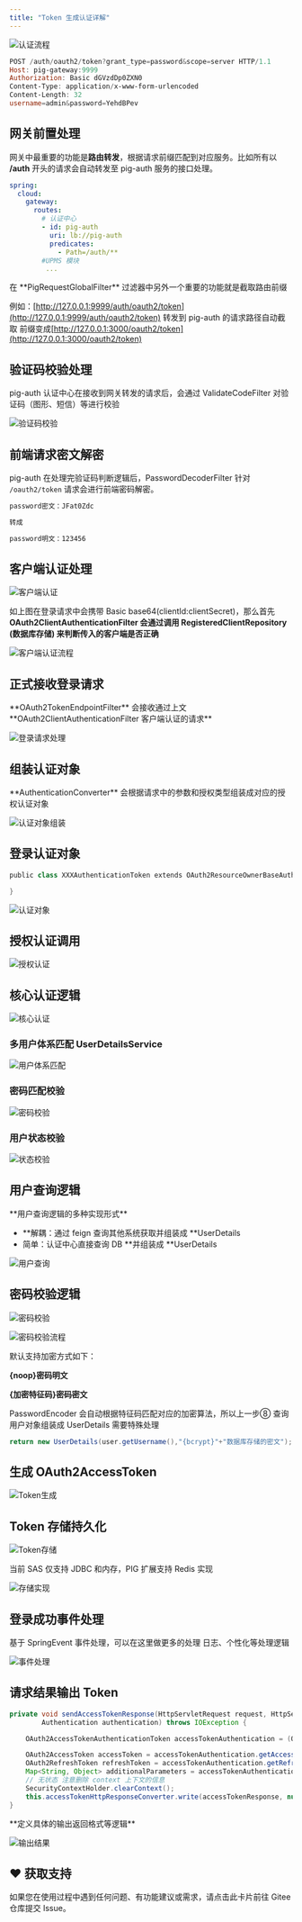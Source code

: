 ```yaml
---
title: "Token 生成认证详解"
---
```


![认证流程](/images/1655009689863-67ed08c2-cf22-449a-9d75-fc6831c17e8c.png)

```powershell
POST /auth/oauth2/token?grant_type=password&scope=server HTTP/1.1
Host: pig-gateway:9999
Authorization: Basic dGVzdDp0ZXN0
Content-Type: application/x-www-form-urlencoded
Content-Length: 32
username=admin&password=YehdBPev
```

## 网关前置处理

网关中最重要的功能是**路由转发**，根据请求前缀匹配到对应服务。比如所有以 **/auth** 开头的请求会自动转发至 pig-auth 服务的接口处理。

```yaml
spring:
  cloud:
    gateway:
      routes:
        # 认证中心
        - id: pig-auth
          uri: lb://pig-auth
          predicates:
            - Path=/auth/**
        #UPMS 模块
         ...
```

<Warning>
在 **PigRequestGlobalFilter** 过滤器中另外一个重要的功能就是截取路由前缀
</Warning>

例如：[http://127.0.0.1:9999/auth/oauth2/token](http://127.0.0.1:9999/auth/oauth2/token) 转发到 pig-auth 的请求路径自动截取 前缀变成[http://127.0.0.1:3000/oauth2/token](http://127.0.0.1:3000/oauth2/token)

## 验证码校验处理

pig-auth 认证中心在接收到网关转发的请求后，会通过 ValidateCodeFilter 对验证码（图形、短信）等进行校验

![验证码校验](https://minio.pigx.top/oss/202407/1721222163.png)

## 前端请求密文解密

pig-auth 在处理完验证码判断逻辑后，PasswordDecoderFilter 针对 `/oauth2/token` 请求会进行前端密码解密。

```bash
password密文：JFat0Zdc

转成

password明文：123456
```

## 客户端认证处理

![客户端认证](/images/1655008151609-259b5111-2af6-4652-9667-de8c3271c67e.png)

如上图在登录请求中会携带 Basic base64(clientId:clientSecret)，那么首先**OAuth2ClientAuthenticationFilter 会通过调用 RegisteredClientRepository (数据库存储) 来判断传入的客户端是否正确**

![客户端认证流程](/images/1655008257496-fc950ccb-525d-42d6-bebf-575202042472.png)

## 正式接收登录请求

<Warning>
**OAuth2TokenEndpointFilter** 会接收通过上文 **OAuth2ClientAuthenticationFilter 客户端认证的请求**
</Warning>

![登录请求处理](/images/1655008604032-0907b2ab-6cd8-4c51-9794-9176a105f0f7.png)

## 组装认证对象

<Warning>
**AuthenticationConverter** 会根据请求中的参数和授权类型组装成对应的授权认证对象
</Warning>

![认证对象组装](/images/1655009149085-435ed4ec-fa3a-405c-afcf-aa8389a70673.png)

## 登录认证对象

```powershell
public class XXXAuthenticationToken extends OAuth2ResourceOwnerBaseAuthenticationToken {

}
```

![认证对象](/images/1655009498004-55ff0b5b-ccd4-4df8-afd0-971844375546.png)

## 授权认证调用

![授权认证](/images/1655010008256-24f23104-de2a-4f0a-a275-f3d043456f6f.png)

## 核心认证逻辑

![核心认证](/images/1655010229277-15676ade-f60d-4344-884d-4038b1e469dc.png)

### 多用户体系匹配 UserDetailsService

![用户体系匹配](/images/1655010271235-ab36132e-9809-4c54-b345-9d3eeb3522e6.png)

### 密码匹配校验

![密码校验](/images/1655010332384-c12b9906-c1c4-4bb4-9884-23681eeed841.png)

### 用户状态校验

![状态校验](https://minio.pigx.vip/oss/1655010392.png)

## 用户查询逻辑

<Warning>
**用户查询逻辑的多种实现形式**

- **解耦：通过 feign 查询其他系统获取并组装成 **UserDetails
- 简单：认证中心直接查询 DB **并组装成 **UserDetails
</Warning>

![用户查询](/images/1655010519353-b93f1831-22f0-4c9e-80cb-75c514c87949.png)

## 密码校验逻辑

![密码校验](/images/1655010719145-1bdf7f3d-e099-48eb-9efa-dcca983b4d1b.png)

![密码校验流程](/images/1655010844595-0631d528-a839-4018-95c2-9d45aa0ad6d1.png)

<Warning>
默认支持加密方式如下：  

**{noop}密码明文**

**{加密特征码}密码密文**

PasswordEncoder 会自动根据特征码匹配对应的加密算法，所以上一步⑧ 查询用户对象组装成 UserDetails 需要特殊处理
</Warning>

```java
return new UserDetails(user.getUsername(),"{bcrypt}"+"数据库存储的密文");
```

## 生成 OAuth2AccessToken

![Token生成](https://cdn.nlark.com/yuque/0/2022/png/283679/1655011218322-a85228ac-a530-4572-9d07-b6585abfb528.png)

## Token 存储持久化

![Token存储](https://cdn.nlark.com/yuque/0/2022/png/283679/1655011284442-089a170b-ed3f-439e-9f9e-215009094fd8.png)

<Warning>
当前 SAS 仅支持 JDBC 和内存，PIG 扩展支持 Redis 实现
</Warning>

![存储实现](https://cdn.nlark.com/yuque/0/2022/png/283679/1655011370387-4e6e89c9-2df8-437f-9e21-36f2b9fa3d9.png)

## 登录成功事件处理

<Warning>
基于 SpringEvent 事件处理，可以在这里做更多的处理 日志、个性化等处理逻辑
</Warning>

![事件处理](/images/1655011452193-a994951e-e12a-43a4-aa18-295038ae04fc.png)

## 请求结果输出 Token

```java
private void sendAccessTokenResponse(HttpServletRequest request, HttpServletResponse response,
        Authentication authentication) throws IOException {

    OAuth2AccessTokenAuthenticationToken accessTokenAuthentication = (OAuth2AccessTokenAuthenticationToken) authentication;

    OAuth2AccessToken accessToken = accessTokenAuthentication.getAccessToken();
    OAuth2RefreshToken refreshToken = accessTokenAuthentication.getRefreshToken();
    Map<String, Object> additionalParameters = accessTokenAuthentication.getAdditionalParameters();
    // 无状态 注意删除 context 上下文的信息
    SecurityContextHolder.clearContext();
    this.accessTokenHttpResponseConverter.write(accessTokenResponse, null, httpResponse);
}
```

<Warning>
**定义具体的输出返回格式等逻辑**
</Warning>

![输出结果](https://cdn.nlark.com/yuque/0/2022/png/283679/1655011584261-60f14aa1-a6b2-41d0-82c3-37e1bb0a2b45.png)

## ♥️ 获取支持
<Card title="遇到问题？" horizontal icon="link" href="https://gitee.com/log4j/pig/issues">
  如果您在使用过程中遇到任何问题、有功能建议或需求，请点击此卡片前往 Gitee 仓库提交 Issue。
</Card>

